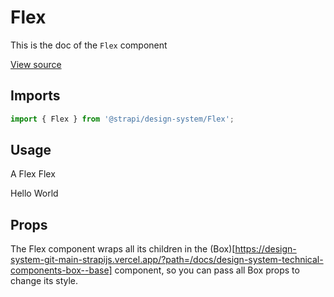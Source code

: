 <!--- Flex.stories.mdx --->


<Meta title="Design System/Technical Components/Flex" component={Flex} />

# Flex

This is the doc of the `Flex` component

[View source](https://github.com/strapi/design-system/tree/main/packages/strapi-design-system/src/Flex)

## Imports

```js
import { Flex } from '@strapi/design-system/Flex';
```

## Usage

A Flex Flex

<Canvas>
  <Story name="base">
    <Flex>
      <Box background="primary600" padding={1} hasRadius>
        <Typography textColor="neutral0">Hello</Typography>
      </Box>
      <Box background="success600" padding={1} hasRadius>
        <Typography textColor="neutral0">World</Typography>
      </Box>
    </Flex>
  </Story>
</Canvas>

## Props

The Flex component wraps all its children in the (Box)[https://design-system-git-main-strapijs.vercel.app/?path=/docs/design-system-technical-components-box--base] component, so you can pass all Box props to change its style.

<ArgsTable of={FlexProps} />
